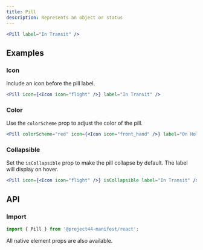 ```yaml
---
title: Pill
description: Represents an object or status
---
```


```jsx
<Pill label="In Transit" />
```

## Examples

### Icon

Include an icon before the pill label.

```jsx
<Pill icon={<Icon icon="flight" />} label="In Transit" />
```

### Color

Use the `colorScheme` prop to adjust the color of the pill.

```jsx
<Pill colorScheme="red" icon={<Icon icon="front_hand" />} label="On Hold" />
```

### Collapsible

Set the `isCollapsible` prop to make the pill collapse by default. The label will display on hover.

```jsx
<Pill icon={<Icon icon="flight" />} isCollapsible label="In Transit" />
```

## API

### Import

```js
import { Pill } from '@project44-manifest/react';
```

All native element props are also available.

<PropsTable of="Pill" />
